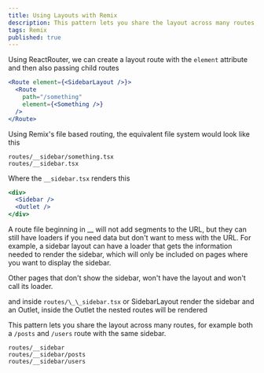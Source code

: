 ```yaml
---
title: Using Layouts with Remix
description: This pattern lets you share the layout across many routes, for example both a `/posts` and `/users` route with the same sidebar
tags: Remix
published: true
---
```


Using ReactRouter, we can create a layout route with the `element` attribute and then also passing child routes

```jsx
<Route element={<SidebarLayout />}>
  <Route
    path="/something"
    element={<Something />}
  />
</Route>
```

Using Remix's file based routing, the equivalent file system would look like this

```
routes/__sidebar/something.tsx
routes/__sidebar.tsx
```

Where the `__sidebar.tsx` renders this

```jsx
<div>
  <Sidebar />
  <Outlet />
</div>
```

A route file beginning in \_\_ will not add segments to the URL, but they can still have loaders if you need data but don't want to mess with the URL. For example, a sidebar layout can have a loader that gets the information needed to render the sidebar, which will only be included on pages where you want to display the sidebar.

Other pages that don't show the sidebar, won't have the layout and won't call its loader.

and inside `routes/\_\_sidebar.tsx` or SidebarLayout render the sidebar and an Outlet, inside the Outlet the nested routes will be rendered

This pattern lets you share the layout across many routes, for example both a `/posts` and `/users` route with the same sidebar.

```
routes/__sidebar
routes/__sidebar/posts
routes/__sidebar/users
```
